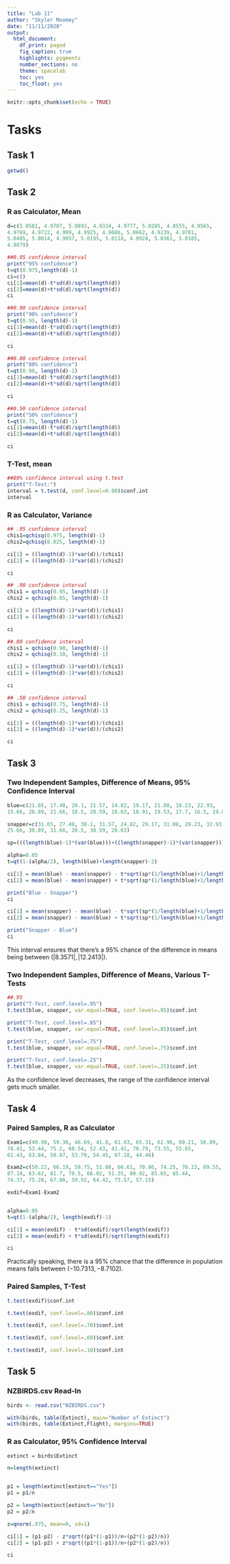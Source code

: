```yaml
---
title: "Lab 11"
author: "Skyler Moomey"
date: "11/11/2020"
output: 
  html_document:
    df_print: paged
    fig_caption: true
    highlights: pygments
    number_sections: no
    theme: spacelab
    toc: yes
    toc_float: yes
---
```


```r
knitr::opts_chunk$set(echo = TRUE)
```

# Tasks 

## Task 1

```r
getwd()
```

## Task 2 

### R as Calculator, Mean

```r
d=c(5.0581, 4.9707, 5.0893, 4.9334, 4.9777, 5.0285, 4.8555, 4.9565, 
4.9769, 4.9722, 4.999, 4.9925, 4.9686, 5.0662, 4.9239, 4.9781, 
5.0485, 5.0014, 4.9957, 5.0195, 5.0118, 4.9928, 5.0361, 5.0185, 
4.9879)

##0.95 confidence interval
print("95% confidence")
t=qt(0.975,length(d)-1)
ci=c()
ci[1]=mean(d)-t*sd(d)/sqrt(length(d))
ci[2]=mean(d)+t*sd(d)/sqrt(length(d))
ci

##0.90 confidence interval
print("90% confidence")
t=qt(0.95, length(d)-1)
ci[1]=mean(d)-t*sd(d)/sqrt(length(d))
ci[2]=mean(d)+t*sd(d)/sqrt(length(d))

ci

##0.80 confidence interval
print("80% confidence")
t=qt(0.90, length(d)-1)
ci[1]=mean(d)-t*sd(d)/sqrt(length(d))
ci[2]=mean(d)+t*sd(d)/sqrt(length(d))

ci

##0.50 confidence interval
print("50% confidence")
t=qt(0.75, length(d)-1)
ci[1]=mean(d)-t*sd(d)/sqrt(length(d))
ci[2]=mean(d)+t*sd(d)/sqrt(length(d))

ci


```

### T-Test, mean

```r
##80% confidence interval using t.test
print("T-Test:")
interval = t.test(d, conf.level=0.80)$conf.int
interval
```


### R as Calculator, Variance

```r

## .95 confidence interval
chis1=qchisq(0.975, length(d)-1)
chis2=qchisq(0.025, length(d)-1)

ci[1] = ((length(d)-1)*var(d))/(chis1)
ci[2] = ((length(d)-1)*var(d))/(chis2)

ci

## .90 confidence interval
chis1 = qchisq(0.95, length(d)-1)
chis2 = qchisq(0.05, length(d)-1)

ci[1] = ((length(d)-1)*var(d))/(chis1)
ci[2] = ((length(d)-1)*var(d))/(chis2)

ci

##.80 confidence interval
chis1 = qchisq(0.90, length(d)-1)
chis2 = qchisq(0.10, length(d)-1)

ci[1] = ((length(d)-1)*var(d))/(chis1)
ci[2] = ((length(d)-1)*var(d))/(chis2)

ci

## .50 confidence interval
chis1 = qchisq(0.75, length(d)-1)
chis2 = qchisq(0.25, length(d)-1)

ci[1] = ((length(d)-1)*var(d))/(chis1)
ci[2] = ((length(d)-1)*var(d))/(chis2)

ci
```

## Task 3 

### Two Independent Samples, Difference of Means, 95% Confidence Interval

```r
blue=c(21.65, 17.48, 20.1, 21.57, 14.82, 19.17, 21.08, 18.23, 22.93, 
15.66, 20.89, 21.66, 18.5, 20.59, 18.63, 18.91, 19.53, 17.7, 16.5, 19.03)

snapper=c(31.65, 27.48, 30.1, 31.57, 24.82, 29.17, 31.08, 28.23, 32.93, 
25.66, 30.89, 31.66, 28.5, 30.59, 28.63)

sp=(((length(blue)-1)*(var(blue)))+((length(snapper)-1)*(var(snapper))))/(length(blue)+length(snapper)-2)

alpha=0.05
t=qt(1-(alpha/2), length(blue)+length(snapper)-2)

ci[1] = mean(blue) - mean(snapper) - t*sqrt(sp*(1/length(blue)+1/length(snapper)))
ci[2] = mean(blue) - mean(snapper) + t*sqrt(sp*(1/length(blue)+1/length(snapper)))

print("Blue - Snapper")
ci

ci[1] = mean(snapper) - mean(blue) - t*sqrt(sp*(1/length(blue)+1/length(snapper)))
ci[2] = mean(snapper) - mean(blue) + t*sqrt(sp*(1/length(blue)+1/length(snapper)))

print("Snapper - Blue")
ci
```

This interval ensures that there's a 95% chance of the difference in means being between $(|8.3571|, |12.2413|)$.

### Two Independent Samples, Difference of Means, Various T-Tests

```r
##.95
print("T-Test, conf.level=.95")
t.test(blue, snapper, var.equal=TRUE, conf.level=.95)$conf.int

print("T-Test, conf.level=.85")
t.test(blue, snapper, var.equal=TRUE, conf.level=.85)$conf.int

print("T-Test, conf.level=.75")
t.test(blue, snapper, var.equal=TRUE, conf.level=.75)$conf.int

print("T-Test, conf.level=.25")
t.test(blue, snapper, var.equal=TRUE, conf.level=.25)$conf.int
```

As the confidence level decreases, the range of the confidence interval gets much smaller.

## Task 4

### Paired Samples, R as Calculator

```r
Exam1=c(40.98, 59.36, 46.69, 41.8, 61.63, 65.31, 62.96, 60.21, 56.89, 
78.41, 53.44, 75.2, 60.54, 52.43, 41.41, 70.79, 73.55, 55.65, 
61.43, 63.84, 58.07, 53.79, 54.45, 67.18, 44.46)

Exam2=c(50.22, 66.19, 58.75, 51.88, 66.61, 70.86, 74.25, 70.23, 69.55, 
87.18, 63.62, 81.7, 70.5, 66.02, 51.35, 80.92, 85.65, 65.44, 
74.37, 75.28, 67.86, 59.92, 64.42, 73.57, 57.15)

exdif=Exam1-Exam2


alpha=0.05
t=qt(1-(alpha/2), length(exdif)-1)

ci[1] = mean(exdif) - t*sd(exdif)/sqrt(length(exdif))
ci[2] = mean(exdif) + t*sd(exdif)/sqrt(length(exdif))

ci
```

Practically speaking, there is a $95\%$ chance that the difference in population means falls between $(-10.7313, -8.7102)$.

### Paired Samples, T-Test

```r
t.test(exdif)$conf.int

t.test(exdif, conf.level=.80)$conf.int

t.test(exdif, conf.level=.70)$conf.int

t.test(exdif, conf.level=.60)$conf.int

t.test(exdif, conf.level=.10)$conf.int
```

## Task 5

### NZBIRDS.csv Read-In

```r
birds <- read.csv("NZBIRDS.csv")

with(birds, table(Extinct), main="Number of Extinct")
with(birds, table(Extinct,Flight), margins=TRUE)
```

### R as Calculator, 95% Confidence Interval

```r
extinct = birds$Extinct

n=length(extinct)


p1 = length(extinct[extinct=="Yes"])
p1 = p1/n

p2 = length(extinct[extinct=="No"])
p2 = p2/n

z=qnorm(.975, mean=0, sd=1)

ci[1] = (p1-p2) - z*sqrt((p1*(1-p1))/n+(p2*(1-p2)/n))
ci[2] = (p1-p2) + z*sqrt((p1*(1-p1))/n+(p2*(1-p2)/n))

ci
```

